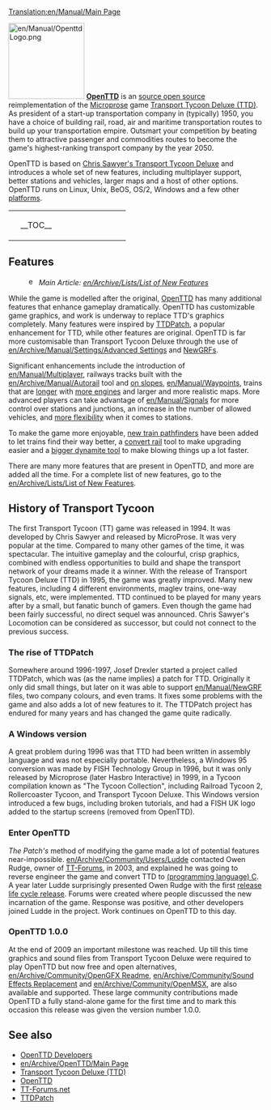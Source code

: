 [[Translation:en/Manual/Main Page]]
{{en/Manual/Navigation}}

[[File:en/Manual/OpenttdLogo.png|left|150px]]
[http://www.openttd.org/ '''OpenTTD'''] is an [https://www.wikipedia.org/wiki/Open source open source] reimplementation of the [https://www.wikipedia.org/wiki/MicroProse Microprose] game [https://www.wikipedia.org/wiki/Transport_Tycoon Transport Tycoon Deluxe (TTD)]. As president of a start-up transportation company in (typically) 1950, you have a choice of building rail, road, air and maritime transportation routes to build up your transportation empire. Outsmart your competition by beating them to attractive passenger and commodities routes to become the game's highest-ranking transport company by the year 2050.

OpenTTD is based on [http://www.chrissawyer.com/info.htm Chris Sawyer's Transport Tycoon Deluxe] and introduces a whole set of new features, including multiplayer support, better stations and vehicles, larger maps and a host of other options. OpenTTD runs on Linux, Unix, BeOS, OS/2, Windows and a few other [[en/Archive/Compilation and Ports/Operating system|platforms]].

{| align="center"
|colspan=2 style="background:none; border:0px"|
|width=200 style="background:none; border:0px"| __TOC__
|style="background:none; border:0px"| [[File:en/Manual/Intro screen.png|frame|center|OpenTTD [[en/Manual/Game interface#main-window-contents|intro screen]]]]
|}

==Features==
:[[File:en/Searchtool.png|16px]] ''Main Article: [[en/Archive/Lists/List of New Features]]''

While the game is modelled after the original, [http://www.openttd.org/ OpenTTD] has many additional features that enhance gameplay dramatically. OpenTTD has customizable game graphics, and work is underway to replace TTD's graphics completely. Many features were inspired by [http://www.ttdpatch.net/ TTDPatch], a popular enhancement for TTD, while other features are original. OpenTTD is far more customisable than Transport Tycoon Deluxe through the use of [[en/Archive/Manual/Settings/Advanced Settings]] and [[en/Manual/NewGRF|NewGRFs]].

Significant enhancements include the introduction of [[en/Manual/Multiplayer]], railways tracks built with the [[en/Archive/Manual/Autorail]] tool and [[en/Archive/Manual/Settings/Build on slopes|on slopes]], [[en/Manual/Waypoints]], trains that are [[en/Archive/Manual/Settings/Mammoth trains|longer]] with [[en/Archive/Manual/Multiheaded trains|more engines]] and larger and more realistic maps. More advanced players can take advantage of [[en/Manual/Signals]] for more control over stations and junctions, an increase in the number of allowed vehicles, and [[en/Archive/Manual/Settings/Nonuniform stations|more flexibility]] when it comes to stations.

To make the game more enjoyable, [[en/Archive/Manual/Yet Another Pathfinder|new train pathfinders]] have been added to let trains find their way better, a [[en/Manual/Convert rail|convert rail]] tool to make upgrading easier and a [[en/Archive/Manual/Settings/Extra dynamite|bigger dynamite tool]] to make blowing things up a lot faster.

There are many more features that are present in OpenTTD, and more are added all the time. For a complete list of new features, go to the [[en/Archive/Lists/List of New Features]].

==History of Transport Tycoon==
The first Transport Tycoon (TT) game was released in 1994. It was developed by Chris Sawyer and released by MicroProse. 
It was very popular at the time. Compared to many other games of the time, it was spectacular. The intuitive gameplay and the colourful, crisp graphics, combined with endless opportunities to build and shape the transport network of your dreams made it a winner.
With the release of Transport Tycoon Deluxe (TTD) in 1995, the game was greatly improved. Many new features, including 4 different environments, maglev trains, one-way signals, etc, were implemented.
TTD continued to be played for many years after by a small, but fanatic bunch of gamers. Even though the game had been fairly successful, no direct sequel was announced. Chris Sawyer's Locomotion can be considered as successor, but could not connect to the previous success.

===The rise of TTDPatch===
Somewhere around 1996-1997, Josef Drexler started a project called TTDPatch, which was (as the name implies) a patch for TTD. Originally it only did small things, but later on it was able to support [[en/Manual/NewGRF]] files, two company colours, and even trams. It fixes some problems with the game and also adds a lot of new features to it. The TTDPatch project has endured for many years and has changed the game quite radically.

===A Windows version===
A great problem during 1996 was that TTD had been written in assembly language and was not especially portable. Nevertheless, a Windows 95 conversion was made by FISH Technology Group in 1996, but it was only released by Microprose (later Hasbro Interactive) in 1999, in a Tycoon compilation known as "The Tycoon Collection", including Railroad Tycoon 2, Rollercoaster Tycoon, and Transport Tycoon Deluxe. This Windows version introduced a few bugs, including broken tutorials, and had a FISH UK logo added to the startup screens (removed from OpenTTD).

===Enter OpenTTD===
''The Patch's'' method of modifying the game made a lot of potential features near-impossible. [[en/Archive/Community/Users/Ludde]] contacted Owen Rudge, owner of [http://www.tt-forums.net/ TT-Forums], in 2003, and explained he was going to reverse engineer the game and convert TTD to [https://www.wikipedia.org/wiki/C (programming language) C]. A year later Ludde surprisingly presented Owen Rudge with the first [https://www.wikipedia.org/wiki/Software release life cycle release]. Forums were created where people discussed the new incarnation of the game. Response was positive, and other developers joined Ludde in the project. Work continues on OpenTTD to this day. 

===OpenTTD 1.0.0===
At the end of 2009 an important milestone was reached. Up till this time graphics and sound files from Transport Tycoon Deluxe were required to play OpenTTD but now free and open alternatives, [[en/Archive/Community/OpenGFX Readme]], [[en/Archive/Community/Sound Effects Replacement]] and [[en/Archive/Community/OpenMSX]], are also available and supported. These large community contributions made OpenTTD a fully stand-alone game for the first time and to mark this occasion this release was given the version number 1.0.0.


==See also==
*[[en/Archive/Community/Developers|OpenTTD Developers]]
*[[en/Archive/OpenTTD/Main Page]]
*[https://en.wikipedia.org/wiki/Transport_Tycoon Transport Tycoon Deluxe (TTD)]
*[https://www.openttd.org/ OpenTTD]
*[https://www.tt-forums.net/ TT-Forums.net]
*[http://www.ttdpatch.net/ TTDPatch]
